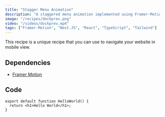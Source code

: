 ```yaml
---
title: "Stagger Menu Animation"
description: "A staggered menu animation implemented using Framer-Motion."
image: "/recipes/dockprev.png"
video: "/videos/dockprev.mp4"
tags: ["Framer-Motion", "Next.JS", "React", "TypeScript", "Tailwind"]
---
```


This recipe is a unique recipe that you can use to navigate your website in mobile view.

## Dependencies

- [Framer Motion](https://www.framer.com/motion/)

## Code

```tsx caption="StaggerMenu.tsx"
export default function HelloWorld() {
  return <h1>Hello World</h1>;
}
```
